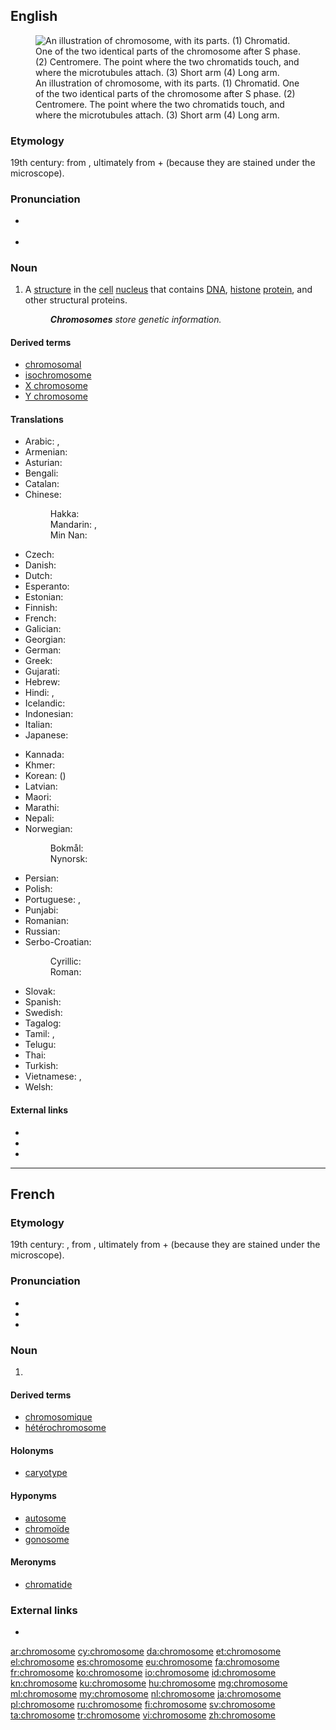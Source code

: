==English==
{{wikipedia}}
[[Image:Chromosome-upright.png|thumb|An illustration of chromosome, with its parts. (1) Chromatid. One of the two identical parts of the chromosome after S phase. (2) Centromere. The point where the two chromatids touch, and where the microtubules attach. (3) Short arm (4) Long arm.]]

===Etymology===
19th century: from {{etyl|de|en}} {{term|Chromosom|lang=de}}, ultimately from {{etyl|grc|en}} {{term|χρῶμα||colour|lang=grc}} + {{term|σῶμα||body|lang=grc}} (because they are stained under the microscope).

===Pronunciation===
* {{a|UK}} {{IPA|/ˈkɹəʊ.məˌsəʊm/|lang=en}}
* {{a|US}} {{IPA|/ˈkɹoʊməˌsoʊm/|lang=en}}

===Noun===
{{en-noun}}

# {{context|biology|cytology|lang=en}} A [[structure]] in the [[cell]] [[nucleus]] that contains [[DNA]], [[histone]] [[protein]], and other structural proteins.
#: '''''Chromosomes''' store genetic information.''

====Derived terms====
* [[chromosomal]]
* [[isochromosome]]
* [[X chromosome]]
* [[Y chromosome]]

====Translations====
{{trans-top|structure in the cell nucleus}}
* Arabic: {{t|ar|كروموسوم|m|tr=krumusuum}}, {{t|ar|صبغي|tr=sabghay|sc=Arab}}
* Armenian: {{t|hy|քրոմոսոմ}}
* Asturian: {{t|ast|cromosoma|m}}
* Bengali: {{t|bn|তন্তুসদৃশ বস্তু|tr=tantusdr̥śa bastu|sc=Beng}}
* Catalan: {{t|ca|cromosoma|m}}
* Chinese:
*: Hakka: {{t|hak|染色體|tr=ngiam-set-thí|sc=Hani}}
*: Mandarin: {{t+|cmn|染色體|sc=Hani}}, {{t+|cmn|染色体|tr=rǎnsètǐ|sc=Hani}}
*: Min Nan: {{t|nan|染色體|tr=liám-sek-thé|sc=Hani}}
* Czech: {{t|cs|chromozom|m}}
* Danish: {{t+|da|kromosom}}
* Dutch: {{t+|nl|chromosoom|n}}
* Esperanto: {{t|eo|kromosomo}}
* Estonian: {{t|et|kromosoom}}
* Finnish: {{t+|fi|kromosomi}}
* French: {{t+|fr|chromosome|m}}
* Galician: {{t|gl|cromosoma|m}}
* Georgian: {{t|ka|ქრომოსომა}}
* German: {{t+|de|Chromosom|n}}
* Greek: {{t+|el|χρωμόσωμα|n}}
* Gujarati: {{t|gu|રંગસૂત્ર|tr=raṅgsūtra|sc=Gujr}}
* Hebrew: {{t+|he|כרומוזום}}
* Hindi: {{t|hi|गुणसूत्र|tr=guṇasūtra}}, {{t|hi|गुण सूत्र|tr=guṇa sūtra}}
* Icelandic: {{t+|is|litningur|m}}
* Indonesian: {{t+|id|kromosom}}
* Italian: {{t+|it|cromosoma|m}}
* Japanese: {{t+|ja|染色体|tr=せんしょくたい, senshokutai}}
{{trans-mid}}
* Kannada: {{t|kn|ವರ್ಣತಂತು|sc=Knda}}
* Khmer: {{t|km|វណ្ណាង្គ|tr=vonnang|sc=Khmr}}
* Korean: {{t+|ko|염색체|tr=yeomsaekchae|sc=Hang}} ({{t+|ko|染色體|sc=Hani}})
* Latvian: {{t|lv|hromosoma}}
* Maori: {{t|mi|pūira}}
* Marathi: {{t|mr|गुणसूत्र|tr=guṇasūtra|sc=Deva}}
* Nepali: {{t|ne|गुणसूत्र|tr=guṇasūtra|sc=Deva}}
* Norwegian:
*: Bokmål: {{t|nb|kromosom|n}}
*: Nynorsk: {{t|nn|kromosom|n}}
* Persian: {{t|fa|رنگین تن|tr=rangin tan|sc=fa-Arab}}
* Polish: {{t+|pl|chromosom}}
* Portuguese: {{t|pt|cromossoma|m}} {{qualifier|Portugal}}, {{t+|pt|cromossomo|m}} {{qualifier|Brazil}}
* Punjabi: {{t|pa|ਗੁਣਸੂਤਰ|tr=guṇasūtara|sc=Guru}}
* Romanian: {{t+|ro|cromozom|m}}
* Russian: {{t+|ru|хромосо́ма|f}}
* Serbo-Croatian:
*: Cyrillic: {{t|sh|хромозом}}
*: Roman: {{t|sh|hromozom}}
* Slovak: {{t|sk|chromozóm|m}}
* Spanish: {{t+|es|cromosoma|m}}
* Swedish: {{t+|sv|kromosom|c}}
* Tagalog: {{t|tl|kulaylawas}}
* Tamil: {{t+|ta|நிறப்புரி|sc=Taml}}, {{t|ta|நிறமூர்த்தம்|sc=Taml}}
* Telugu: {{t|te|వారసవాహిక|sc=Telu}}
* Thai: {{t|th|โครโมโซม|tr=khormosom}}
* Turkish: {{t+|tr|kromozom}}
* Vietnamese: {{t|vi|chất sinh sắt}}, {{t|vi|nhiểm sắc thể}}
* Welsh: {{t+|cy|cromosom|m}}
{{trans-bottom}}

====External links====
* {{R:Webster 1913}}
* {{R:Century 1911}}
* {{R:OneLook}}

----

==French==

===Etymology===
19th century: {{confix|chromo|some|lang=fr}}, from {{etyl|de|fr}} {{term|Chromosom|lang=de}}, ultimately from {{etyl|grc|fr}} {{term|χρῶμα||colour|lang=grc}} + {{term|σῶμα||body|lang=grc}} (because they are stained under the microscope).

===Pronunciation===
* {{IPA|/kʁɔ.mɔ.zɔm/|lang=fr}}
* {{homophones|chromosomes|lang=fr}}
* {{hyphenation|chro|mo|some|lang=fr}}

===Noun===
{{fr-noun|m}}

# {{context|biology|cytology|lang=fr}} {{l|en|chromosome}}

====Derived terms====
* [[chromosomique]]
* [[hétérochromosome]]

====Holonyms====
* [[caryotype]]

====Hyponyms====
* [[autosome]]
* [[chromoïde]]
* [[gonosome]]

====Meronyms====
* [[chromatide]]

===External links===
* {{R:TLFi}}

[[ar:chromosome]]
[[cy:chromosome]]
[[da:chromosome]]
[[et:chromosome]]
[[el:chromosome]]
[[es:chromosome]]
[[eu:chromosome]]
[[fa:chromosome]]
[[fr:chromosome]]
[[ko:chromosome]]
[[io:chromosome]]
[[id:chromosome]]
[[kn:chromosome]]
[[ku:chromosome]]
[[hu:chromosome]]
[[mg:chromosome]]
[[ml:chromosome]]
[[my:chromosome]]
[[nl:chromosome]]
[[ja:chromosome]]
[[pl:chromosome]]
[[ru:chromosome]]
[[fi:chromosome]]
[[sv:chromosome]]
[[ta:chromosome]]
[[tr:chromosome]]
[[vi:chromosome]]
[[zh:chromosome]]